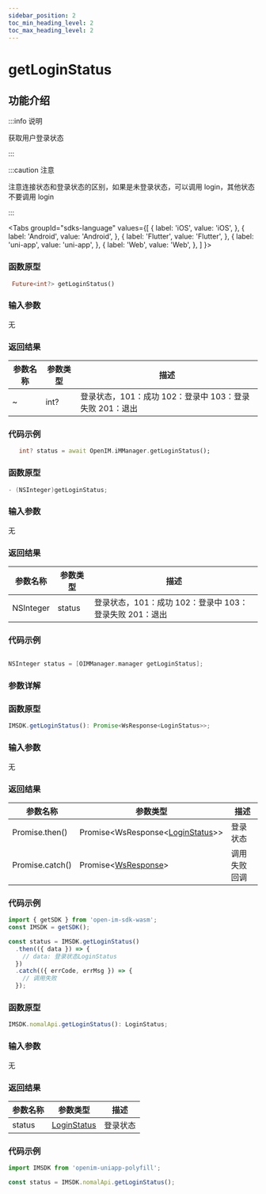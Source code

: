 ```yaml
---
sidebar_position: 2
toc_min_heading_level: 2
toc_max_heading_level: 2
---
```


# getLoginStatus

## 功能介绍

:::info 说明

获取用户登录状态

:::

:::caution 注意

注意连接状态和登录状态的区别，如果是未登录状态，可以调用 login，其他状态不要调用 login

:::

<Tabs
groupId="sdks-language"
values={[
{ label: 'iOS', value: 'iOS', },
{ label: 'Android', value: 'Android', },
{ label: 'Flutter', value: 'Flutter', },
{ label: 'uni-app', value: 'uni-app', },
{ label: 'Web', value: 'Web', },
]
}>

<TabItem value="Flutter">

### 函数原型

```dart showLineNumbers
 Future<int?> getLoginStatus()
```

### 输入参数

无

### 返回结果

| 参数名称 | 参数类型 | 描述                                                    |
| -------- | -------- | ------------------------------------------------------- |
| ~        | int?     | 登录状态，101：成功 102：登录中 103：登录失败 201：退出 |

### 代码示例

```dart showLineNumbers
   int? status = await OpenIM.iMManager.getLoginStatus();
```

</TabItem>

<TabItem value="iOS">

### 函数原型

```swift showLineNumbers
- (NSInteger)getLoginStatus;
```

### 输入参数

无

### 返回结果

| 参数名称  | 参数类型 | 描述                                                    |
| --------- | -------- | ------------------------------------------------------- |
| NSInteger | status   | 登录状态，101：成功 102：登录中 103：登录失败 201：退出 |

### 代码示例

```swift showLineNumbers

NSInteger status = [OIMManager.manager getLoginStatus];

```

</TabItem>

<TabItem value="Android">

### 参数详解

</TabItem>

<TabItem value="Web">

### 函数原型

```ts showLineNumbers
IMSDK.getLoginStatus(): Promise<WsResponse<LoginStatus>>;
```

### 输入参数

无

### 返回结果

| 参数名称        | 参数类型                                                            | 描述         |
| --------------- | ------------------------------------------------------------------- | ------------ |
| Promise.then()  | Promise<WsResponse<[LoginStatus](docs/sdks/Enum/LoginStatus.mdx)>\> | 登录状态     |
| Promise.catch() | Promise<[WsResponse](docs/sdks/Class/Response/Response.mdx)\>       | 调用失败回调 |

### 代码示例

```js showLineNumbers
import { getSDK } from 'open-im-sdk-wasm';
const IMSDK = getSDK();

const status = IMSDK.getLoginStatus()
  .then(({ data }) => {
    // data: 登录状态LoginStatus
  })
  .catch(({ errCode, errMsg }) => {
    // 调用失败
  });
```

</TabItem>

<TabItem value="uni-app">

### 函数原型

```ts showLineNumbers
IMSDK.nomalApi.getLoginStatus(): LoginStatus;
```

### 输入参数

无

### 返回结果

| 参数名称 | 参数类型                                      | 描述     |
| -------- | --------------------------------------------- | -------- |
| status   | [LoginStatus](docs/sdks/Enum/LoginStatus.mdx) | 登录状态 |

### 代码示例

```js showLineNumbers
import IMSDK from 'openim-uniapp-polyfill';

const status = IMSDK.nomalApi.getLoginStatus();
```

</TabItem>

</Tabs>
